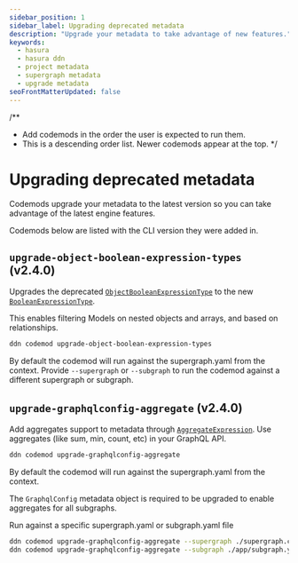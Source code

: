 ```yaml
---
sidebar_position: 1
sidebar_label: Upgrading deprecated metadata
description: "Upgrade your metadata to take advantage of new features."
keywords:
  - hasura
  - hasura ddn
  - project metadata
  - supergraph metadata
  - upgrade metadata
seoFrontMatterUpdated: false
---
```


/**
 * Add codemods in the order the user is expected to run them.
 * This is a descending order list. Newer codemods appear at the top.
 */

# Upgrading deprecated metadata

Codemods upgrade your metadata to the latest version so you can take advantage of the latest engine features.

Codemods below are listed with the CLI version they were added in.

## `upgrade-object-boolean-expression-types` (v2.4.0)

Upgrades the deprecated [`ObjectBooleanExpressionType`](/supergraph-modeling/boolean-expressions.mdx#objectbooleanexpressiontype-objectbooleanexpressiontype) to the new [`BooleanExpressionType`](/supergraph-modeling/boolean-expressions.mdx).

This enables filtering Models on nested objects and arrays, and based on relationships.

```bash
ddn codemod upgrade-object-boolean-expression-types
```

By default the codemod will run against the supergraph.yaml from the context. Provide `--supergraph` or `--subgraph` to run the codemod against a different supergraph or subgraph.

## `upgrade-graphqlconfig-aggregate` (v2.4.0)

Add aggregates support to metadata through [`AggregateExpression`](/supergraph-modeling/aggregate-expressions). Use aggregates (like sum, min, count, etc) in your GraphQL API.

```bash
ddn codemod upgrade-graphqlconfig-aggregate
```

By default the codemod will run against the supergraph.yaml from the context.

The `GraphqlConfig` metadata object is required to be upgraded to enable aggregates for all subgraphs.

Run against a specific supergraph.yaml or subgraph.yaml file

```bash
ddn codemod upgrade-graphqlconfig-aggregate --supergraph ./supergraph.cloud.yaml
ddn codemod upgrade-graphqlconfig-aggregate --subgraph ./app/subgraph.yaml
```
